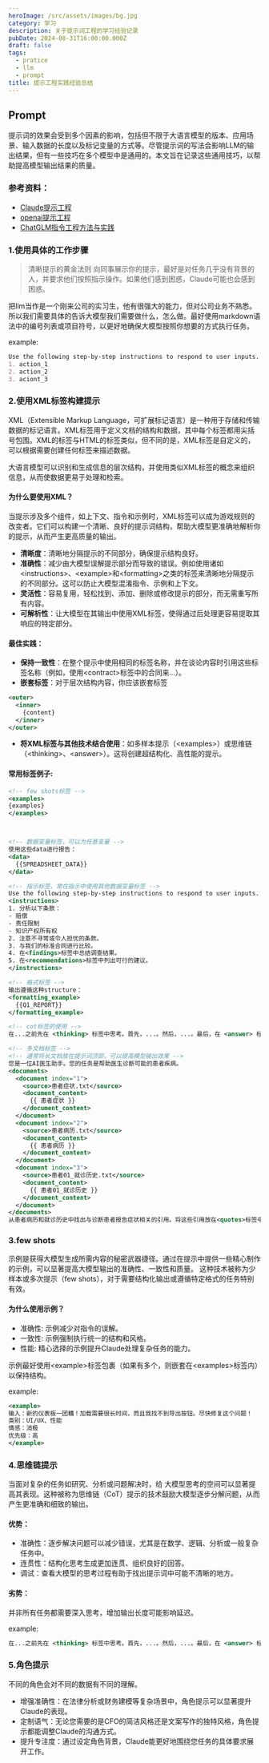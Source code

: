 ```yaml
---
heroImage: /src/assets/images/bg.jpg
category: 学习
description: 关于提示词工程的学习经验记录
pubDate: 2024-08-31T16:00:00.000Z
draft: false
tags:
  - pratice
  - llm
  - prompt
title: 提示工程实践经验总结
---
```


## Prompt

提示词的效果会受到多个因素的影响，包括但不限于大语言模型的版本、应用场景、输入数据的长度以及标记变量的方式等。尽管提示词的写法会影响LLM的输出结果，但有一些技巧在多个模型中是通用的。本文旨在记录这些通用技巧，以帮助提高模型输出结果的质量。

### 参考资料：

* [Claude提示工程](https://docs.anthropic.com/zh-CN/docs/build-with-claude/prompt-engineering/overview)
* [openai提示工程](https://platform.openai.com/docs/guides/prompt-engineering)
* [ChatGLM指令工程方法与实践](https://www.bilibili.com/video/BV1fw4m1k7Ea/?spm_id_from=333.1365.top_right_bar_window_custom_collection.content.click\&vd_source=6e29cbb374a8b5e5f6affc7894de614a)

### 1.使用具体的工作步骤

> 清晰提示的黄金法则
> 向同事展示你的提示，最好是对任务几乎没有背景的人，并要求他们按照指示操作。如果他们感到困惑，Claude可能也会感到困惑。

把llm当作是一个刚来公司的实习生，他有很强大的能力，但对公司业务不熟悉。所以我们需要具体的告诉大模型我们需要做什么，怎么做。最好使用markdown语法中的编号列表或项目符号，以更好地确保大模型按照你想要的方式执行任务。

example:

```markdown
Use the following step-by-step instructions to respond to user inputs.
1. action_1
2. action_2
3. aciont_3
```

### 2.使用XML标签构建提示

XML（Extensible Markup Language，可扩展标记语言）是一种用于存储和传输数据的标记语言。XML标签用于定义文档的结构和数据，其中每个标签都用尖括号包围。XML的标签与HTML的标签类似，但不同的是，XML标签是自定义的，可以根据需要创建任何标签来描述数据。

大语言模型可以识别和生成信息的层次结构，并使用类似XML标签的概念来组织信息，从而使数据更易于处理和检索。

#### 为什么要使用XML？

当提示涉及多个组件，如上下文、指令和示例时，XML标签可以成为游戏规则的改变者。它们可以构建一个清晰、良好的提示词结构，帮助大模型更准确地解析你的提示，从而产生更高质量的输出。

* **清晰度**：清晰地分隔提示的不同部分，确保提示结构良好。
* **准确性**：减少由大模型误解提示部分而导致的错误。例如使用诸如\<instructions>、\<example>和\<formatting>之类的标签来清晰地分隔提示的不同部分。这可以防止大模型混淆指令、示例和上下文。
* **灵活性**：容易复用，轻松找到、添加、删除或修改提示的部分，而无需重写所有内容。
* **可解析性**：让大模型在其输出中使用XML标签，使得通过后处理更容易提取其响应的特定部分。

#### 最佳实践：

* **保持一致性**：在整个提示中使用相同的标签名称，并在谈论内容时引用这些标签名称（例如，使用\<contract>标签中的合同来...）。
* **嵌套标签**：对于层次结构内容，你应该嵌套标签

```xml
<outer>
  <inner>
    {content}
  </inner>
</outer>
```

* **将XML标签与其他技术结合使用**：如多样本提示（\<examples>）或思维链（\<thinking>、\<answer>）。这将创建超结构化、高性能的提示。

#### 常用标签例子:

```xml
<!-- few shots标签 -->
<examples>
{examples}
</examples>



<!-- 数据变量标签，可以为任意变量 -->
使用这些data进行报告：
<data>
  {{SPREADSHEET_DATA}}
</data>

<!-- 指示标签，常在指示中使用其他数据变量标签 -->
Use the following step-by-step instructions to respond to user inputs.
<instructions>
1. 分析以下条款：
- 赔偿
- 责任限制
- 知识产权所有权
2. 注意不寻常或令人担忧的条款。
3. 与我们的标准合同进行比较。
4. 在<findings>标签中总结调查结果。
5. 在<recommendations>标签中列出可行的建议。
</instructions>

<!-- 格式标签 -->
输出遵循这种structure：
<formatting_example>
  {{Q1_REPORT}}
</formatting_example>

<!-- cot标签的使用 -->
在...之前先在 <thinking> 标签中思考。首先，...。然后，...。最后，在 <answer> 标签中使用你的分析...。

<!-- 多文档标签 -->
<!-- 通常将长文档放在提示词顶部，可以提高模型输出效果 -->
您是一位AI医生助手。您的任务是帮助医生诊断可能的患者疾病。
<documents>
  <document index="1">
    <source>患者症状.txt</source>
    <document_content>
      {{ 患者症状 }}
    </document_content>
  </document>
  <document index="2">
    <source>患者病历.txt</source>
    <document_content>
      {{ 患者病历 }}
    </document_content>
  </document>
  <document index="3">
    <source>患者01_就诊历史.txt</source>
    <document_content>
      {{ 患者01_就诊历史 }}
    </document_content>
  </document>
</documents>
从患者病历和就诊历史中找出与诊断患者报告症状相关的引用。将这些引用放在<quotes>标签中。然后，根据这些引用，列出所有有助于医生诊断患者症状的信息。将您的诊断信息放在<info>标签中。

```

### 3.few shots

示例是获得大模型生成所需内容的秘密武器捷径。通过在提示中提供一些精心制作的示例，可以显著提高大模型输出的准确性、一致性和质量。 这种技术被称为少样本或多次提示（few shots），对于需要结构化输出或遵循特定格式的任务特别有效。

#### 为什么使用示例？

* 准确性: 示例减少对指令的误解。
* 一致性: 示例强制执行统一的结构和风格。
* 性能: 精心选择的示例提升Claude处理复杂任务的能力。

示例最好使用\<example>标签包裹（如果有多个，则嵌套在\<examples>标签内）以保持结构。

example:

```xml
<example>
输入：新的仪表板一团糟！加载需要很长时间，而且我找不到导出按钮。尽快修复这个问题！
类别：UI/UX、性能
情感：消极
优先级：高
</example>
```

### 4.思维链提示

当面对复杂的任务如研究、分析或问题解决时，给 大模型思考的空间可以显著提高其表现。这种被称为思维链（CoT）提示的技术鼓励大模型逐步分解问题，从而产生更准确和细致的输出。

#### 优势：

* 准确性：逐步解决问题可以减少错误，尤其是在数学、逻辑、分析或一般复杂任务中。
* 连贯性：结构化思考生成更加连贯、组织良好的回答。
* 调试：查看大模型的思考过程有助于找出提示词中可能不清晰的地方。

#### 劣势：

并非所有任务都需要深入思考，增加输出长度可能影响延迟。

example:

```xml
在...之前先在 <thinking> 标签中思考。首先，...。然后，...。最后，在 <answer> 标签中使用你的分析...。
```

### 5.角色提示

不同的角色会对不同的数据有不同的理解。

* 增强准确性：在法律分析或财务建模等复杂场景中，角色提示可以显著提升Claude的表现。
* 定制语气：无论您需要的是CFO的简洁风格还是文案写作的独特风格，角色提示都能调整Claude的沟通方式。
* 提升专注度：通过设定角色背景，Claude能更好地围绕您任务的具体要求展开工作。
